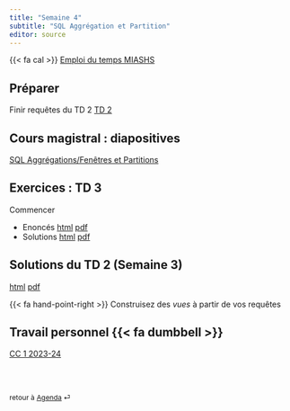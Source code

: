```yaml
---
title: "Semaine 4"
subtitle: "SQL Aggrégation et Partition"
editor: source
---
```


::: callout-important

{{< fa cal >}} [Emploi du temps MIASHS](https://edt.math.univ-paris-diderot.fr/#/parcours/miashs/l3){target="_blank"}

:::

## Préparer

Finir requêtes du TD 2 [TD 2](/workshops/td2.html) 

## Cours magistral : diapositives

[SQL Aggrégations/Fenêtres et Partitions](/slides/SQL_3.html)

## Exercices : TD 3

Commencer 

- Enoncés [html](/workshops/td3.html)  [pdf](/workshops/td3.pdf)
- Solutions [html](/solutions/td3.html)  [pdf](/solutions/td3.pdf)

## Solutions du  TD 2  (Semaine 3)

[html](/solutions/td2.html)  [pdf](/solutions/td2.pdf)

{{< fa hand-point-right >}} Construisez des *vues* à partir de vos requêtes  

## Travail personnel  {{< fa dumbbell >}}

[CC 1 2023-24](/exams/cc1-2023-10-27.html)

<br><br>

::: {style="font-size: 0.875em;"}
retour à [Agenda](/slides-listings.qmd) ⏎
:::

